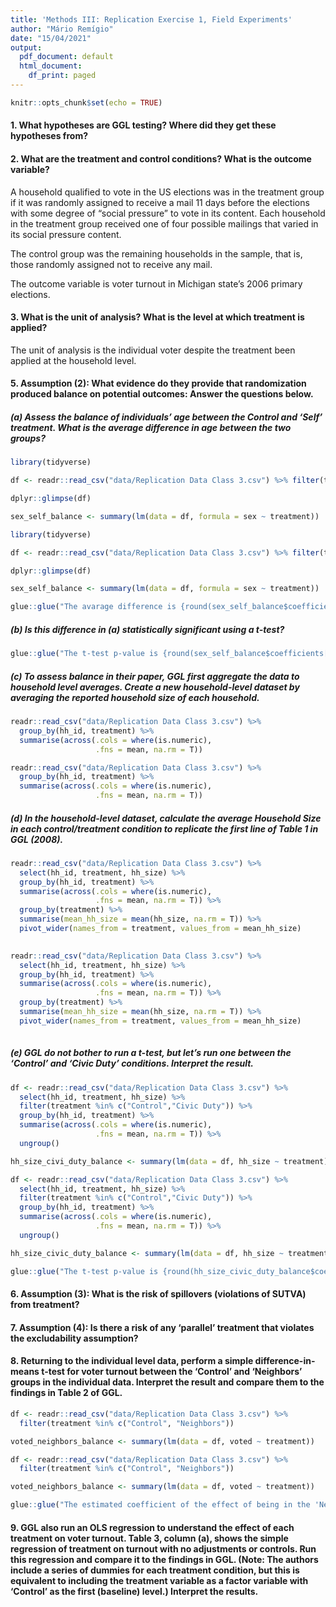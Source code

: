 ```yaml
---
title: 'Methods III: Replication Exercise 1, Field Experiments'
author: "Mário Remígio"
date: "15/04/2021"
output:
  pdf_document: default
  html_document:
    df_print: paged
---
```


```r
knitr::opts_chunk$set(echo = TRUE)
```


#### __1. What hypotheses are GGL testing? Where did they get these hypotheses from?__

#### __2. What are the treatment and control conditions? What is the outcome variable?__


A household qualified to vote in the US elections was in the treatment group if it was randomly assigned to receive a mail 11 days before the elections with some degree of "social pressure" to vote in its content. Each household in the treatment group received one of four possible mailings that varied in its social pressure content. 

The control group was the remaining households in the sample, that is, those randomly assigned not to receive any mail.

The outcome variable is voter turnout in Michigan state's 2006 primary elections.


#### __3. What is the unit of analysis? What is the level at which treatment is applied?__

The unit of analysis is the individual voter despite the treatment been applied at the household level.

#### __5. Assumption (2): What evidence do they provide that randomization produced balance on potential outcomes: Answer the questions below.__



##### __(a) Assess the balance of individuals’ age between the Control and ‘Self’ treatment. What is the average difference in age between the two groups?__

```r
library(tidyverse)

df <- readr::read_csv("data/Replication Data Class 3.csv") %>% filter(treatment %in% c("Self", "Control"))

dplyr::glimpse(df)

sex_self_balance <- summary(lm(data = df, formula = sex ~ treatment))

```
```r
library(tidyverse)

df <- readr::read_csv("data/Replication Data Class 3.csv") %>% filter(treatment %in% c("Self", "Control"))

dplyr::glimpse(df)

sex_self_balance <- summary(lm(data = df, formula = sex ~ treatment))

```
```r
glue::glue("The avarage difference is {round(sex_self_balance$coefficients[2,1], digits = 5)}")

```



##### __(b) Is this difference in (a) statistically significant using a t-test?__

```r
glue::glue("The t-test p-value is {round(sex_self_balance$coefficients[2,4], digits = 2)}. The difference is not statistically significant")

```

##### __(c) To assess balance in their paper, GGL first aggregate the data to household level averages. Create a new household-level dataset by averaging the reported household size of each household.__

```r

readr::read_csv("data/Replication Data Class 3.csv") %>% 
  group_by(hh_id, treatment) %>% 
  summarise(across(.cols = where(is.numeric),
                   .fns = mean, na.rm = T))

```

```r

readr::read_csv("data/Replication Data Class 3.csv") %>% 
  group_by(hh_id, treatment) %>% 
  summarise(across(.cols = where(is.numeric),
                   .fns = mean, na.rm = T))

```

##### __(d) In the household-level dataset, calculate the average Household Size in each control/treatment condition to replicate the first line of Table 1 in GGL (2008).__

```r
readr::read_csv("data/Replication Data Class 3.csv") %>% 
  select(hh_id, treatment, hh_size) %>% 
  group_by(hh_id, treatment) %>% 
  summarise(across(.cols = where(is.numeric),
                   .fns = mean, na.rm = T)) %>%
  group_by(treatment) %>% 
  summarise(mean_hh_size = mean(hh_size, na.rm = T)) %>%
  pivot_wider(names_from = treatment, values_from = mean_hh_size)
  

```

```r
readr::read_csv("data/Replication Data Class 3.csv") %>% 
  select(hh_id, treatment, hh_size) %>% 
  group_by(hh_id, treatment) %>% 
  summarise(across(.cols = where(is.numeric),
                   .fns = mean, na.rm = T)) %>%
  group_by(treatment) %>% 
  summarise(mean_hh_size = mean(hh_size, na.rm = T)) %>%
  pivot_wider(names_from = treatment, values_from = mean_hh_size)
  
```



##### __(e) GGL do not bother to run a t-test, but let’s run one between the ‘Control’ and ‘Civic Duty’ conditions. Interpret the result.__
```r
df <- readr::read_csv("data/Replication Data Class 3.csv") %>% 
  select(hh_id, treatment, hh_size) %>% 
  filter(treatment %in% c("Control","Civic Duty")) %>% 
  group_by(hh_id, treatment) %>% 
  summarise(across(.cols = where(is.numeric),
                   .fns = mean, na.rm = T)) %>% 
  ungroup()

hh_size_civi_duty_balance <- summary(lm(data = df, hh_size ~ treatment))
```
```r
df <- readr::read_csv("data/Replication Data Class 3.csv") %>% 
  select(hh_id, treatment, hh_size) %>% 
  filter(treatment %in% c("Control","Civic Duty")) %>% 
  group_by(hh_id, treatment) %>% 
  summarise(across(.cols = where(is.numeric),
                   .fns = mean, na.rm = T)) %>% 
  ungroup()

hh_size_civic_duty_balance <- summary(lm(data = df, hh_size ~ treatment))
```


```r
glue::glue("The t-test p-value is {round(hh_size_civic_duty_balance$coefficients[2,4] ,digits = 2)}. We don't have 'good evidence' to reject the null hypothesis. There is no statistical difference in household size between the control group and the civic duty group.")
```

#### __6. Assumption (3): What is the risk of spillovers (violations of SUTVA) from treatment?__

#### __7. Assumption (4): Is there a risk of any ‘parallel’ treatment that violates the excludability assumption?__

#### __8. Returning to the individual level data, perform a simple difference-in-means t-test for voter turnout between the ‘Control’ and ‘Neighbors’ groups in the individual data. Interpret the result and compare them to the findings in Table 2 of GGL.__

```r
df <- readr::read_csv("data/Replication Data Class 3.csv") %>% 
  filter(treatment %in% c("Control", "Neighbors"))

voted_neighbors_balance <- summary(lm(data = df, voted ~ treatment))
```
```r
df <- readr::read_csv("data/Replication Data Class 3.csv") %>% 
  filter(treatment %in% c("Control", "Neighbors"))

voted_neighbors_balance <- summary(lm(data = df, voted ~ treatment))

```
```r
glue::glue("The estimated coefficient of the effect of being in the 'Neighbors' group relative to the control group is {round(voted_neighbors_balance$coefficients[2,1], digits = 3)}. Also, the p-value of the t-test is {round(voted_neighbors_balance$coefficients[2,4], digits = 220)}, that is, zero. In that sense, we are driven to say that being in the 'Neighbors' group increases the turnout in 8.1 p.p. relatively to being in the control group. The paper's Table 2 shows us that the turnout in the 'Neighbors' group was 37.8% against 29.7% in the control group. The difference between these values is exactly of {37.8 - 29.7} p.p. as expected")

```

#### __9. GGL also run an OLS regression to understand the effect of each treatment on voter turnout. Table 3, column (a), shows the simple regression of treatment on turnout with no adjustments or controls. Run this regression and compare it to the findings in GGL. (Note: The authors include a series of dummies for each treatment condition, but this is equivalent to including the treatment variable as a factor variable with ‘Control’ as the first (baseline) level.) Interpret the results.__


